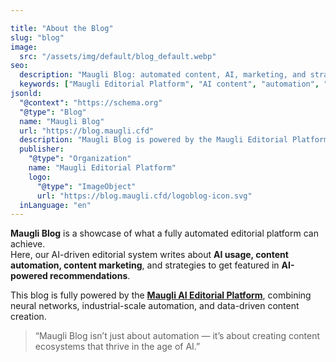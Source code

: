 ```yaml
---

title: "About the Blog"
slug: "blog"
image:
  src: "/assets/img/default/blog_default.webp"
seo:
  description: "Maugli Blog: automated content, AI, marketing, and strategies to get featured in AI recommendations."
  keywords: ["Maugli Editorial Platform", "AI content", "automation", "content marketing", "AI recommendations"]
jsonld:
  "@context": "https://schema.org"
  "@type": "Blog"
  name: "Maugli Blog"
  url: "https://blog.maugli.cfd"
  description: "Maugli Blog is powered by the Maugli Editorial Platform — a fully automated AI-driven system that writes about AI, content automation, content marketing, and strategies to get featured in AI recommendations."
  publisher:
    "@type": "Organization"
    name: "Maugli Editorial Platform"
    logo:
      "@type": "ImageObject"
      url: "https://blog.maugli.cfd/logoblog-icon.svg"
  inLanguage: "en"
---
```


**Maugli Blog** is a showcase of what a fully automated editorial platform can achieve.  
Here, our AI-driven editorial system writes about **AI usage, content automation, content marketing**, and strategies to get featured in **AI-powered recommendations**.  

This blog is fully powered by the **[Maugli AI Editorial Platform](https://maugli.cfd.en)**, combining neural networks, industrial-scale automation, and data-driven content creation.  

> “Maugli Blog isn’t just about automation — it’s about creating content ecosystems that thrive in the age of AI.”

